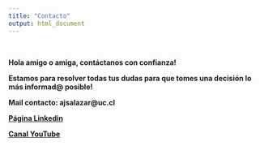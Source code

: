 ```yaml
---
title: "Contacto"
output: html_document
---
```


\

**Hola amigo o amiga, contáctanos con confianza!** 

**Estamos para resolver todas tus dudas para que tomes una decisión lo más informad@ posible!**

**Mail contacto: ajsalazar@uc.cl**

[**Página Linkedin**](https://www.linkedin.com/company/geostyle/)

[**Canal YouTube**](https://www.youtube.com/channel/UC3Hepnp1iAuiELS5kDGrReQ) 

